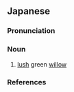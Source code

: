 ==Japanese==
{{ja-kanjitab|すい|りゅう|yomi=o}}

===Pronunciation===
{{ja-pron|yomi=o|すいりゅう|acc=0|acc_ref=DJR}}

===Noun===
{{ja-noun|すいりゅう|hhira=すいりう}}

# [[lush]] green [[willow]]

===References===
<references/>